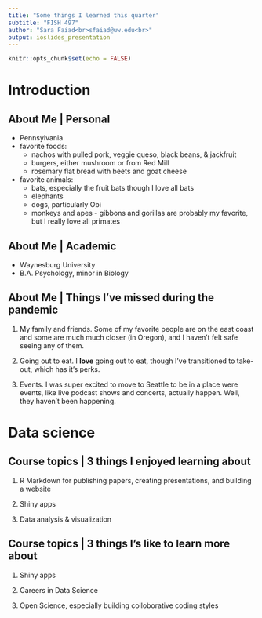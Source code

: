 ```yaml
---
title: "Some things I learned this quarter"
subtitle: "FISH 497"
author: "Sara Faiad<br>sfaiad@uw.edu<br>"
output: ioslides_presentation
---
```


```r
knitr::opts_chunk$set(echo = FALSE)
```

# Introduction 

## About Me | Personal
- Pennsylvania 
- favorite foods: 
    - nachos with pulled pork, veggie queso, black beans, & jackfruit 
    - burgers, either mushroom or from Red Mill  
    - rosemary flat bread with beets and goat cheese 
- favorite animals: 
    - bats, especially the fruit bats though I love all bats
    - elephants 
    - dogs, particularly Obi
    - monkeys and apes - gibbons and gorillas are probably my favorite, but I really love all primates
    
## About Me | Academic 

- Waynesburg University 
- B.A. Psychology, minor in Biology 

## About Me | Things I’ve missed during the pandemic

1) My family and friends. Some of my favorite people are on the east coast and some are much much closer (in Oregon), and I haven't felt safe seeing any of them. 

2) Going out to eat. I **love** going out to eat, though I've transitioned to take-out, which has it's perks. 

3) Events. I was super excited to move to Seattle to be in a place were events, like live podcast shows and concerts, actually happen. Well, they haven't been happening. 

# Data science 

## Course topics | 3 things I enjoyed learning about

1) R Markdown for publishing papers, creating presentations, and building a website

2) Shiny apps 

3) Data analysis & visualization

## Course topics | 3 things I's like to learn more about

1) Shiny apps 

2) Careers in Data Science 

3) Open Science, especially building colloborative coding styles 

# {data-background=PNW.jpg data-background-size=cover}